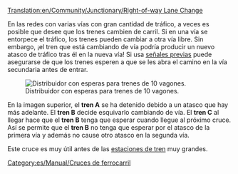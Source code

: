 [[Translation:en/Community/Junctionary/Right-of-way Lane Change]]

{{es/Community/Junctionary/Menú de Cruces}}
En las redes con varias vías con gran cantidad de tráfico, a veces es posible que desee que los trenes cambien de carril. Si en una vía se entorpece el tráfico, los trenes pueden cambiar a otra vía libre. Sin embargo, ¡el tren que está cambiando de vía podría producir un nuevo atasco de tráfico tras él en la nueva vía! Si usa [[es/Manual/Señales|señales previas]] puede asegurarse de que los trenes esperen a que se les abra el camino en la vía secundaria antes de entrar.

[[File:en/Community/Junctionary/Right-of-way lane change.png|none|frame|Distribuidor con esperas para trenes de 10 vagones.]]

En la imagen superior, el '''tren A''' se ha detenido debido a un atasco que hay más adelante. El '''tren B''' decide esquivarlo cambiando de vía. El '''tren C''' al llegar hace que el '''tren B''' tenga que esperar cuando llegue al próximo cruce. Así se permite que el '''tren B''' no tenga que esperar por el atasco de la primera vía y además no cause otro atasco en la segunda vía.

Este cruce es muy útil antes de las [[es/Manual/Estaciones de tren|estaciones de tren]] muy grandes.

[[Category:es/Manual/Cruces de ferrocarril]]